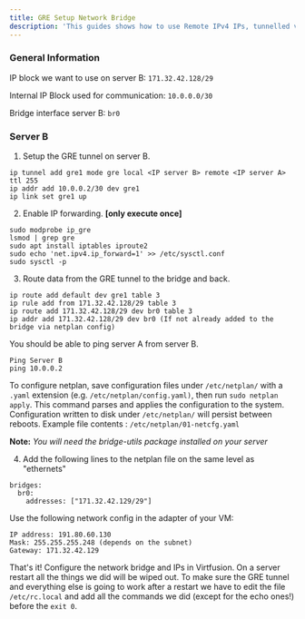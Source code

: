 ```yaml
---
title: GRE Setup Network Bridge
description: 'This guides shows how to use Remote IPv4 IPs, tunnelled via GRE to your hypervisor and use the IPs on your VMs.'
---
```


### General Information ###
IP block we want to use on server B: `171.32.42.128/29`

Internal IP Block used for communication: `10.0.0.0/30`

Bridge interface server B: `br0`

### Server B ###
1. Setup the GRE tunnel on server B.
```
ip tunnel add gre1 mode gre local <IP server B> remote <IP server A> ttl 255
ip addr add 10.0.0.2/30 dev gre1
ip link set gre1 up
```
2. Enable IP forwarding. **[only execute once]**
```
sudo modprobe ip_gre
lsmod | grep gre
sudo apt install iptables iproute2
sudo echo 'net.ipv4.ip_forward=1' >> /etc/sysctl.conf
sudo sysctl -p
```

3. Route data from the GRE tunnel to the bridge and back.
```
ip route add default dev gre1 table 3
ip rule add from 171.32.42.128/29 table 3
ip route add 171.32.42.128/29 dev br0 table 3
ip addr add 171.32.42.128/29 dev br0 (If not already added to the bridge via netplan config)
```
You should be able to ping server A from server B.
```
Ping Server B
ping 10.0.0.2
```


To configure netplan, save configuration files under ```/etc/netplan/``` with a ```.yaml``` extension (e.g. ```/etc/netplan/config.yaml)```,
then run ```sudo netplan apply```. This command parses and applies the configuration to the system. Configuration written to disk under ```/etc/netplan/``` will persist between reboots.
Example file contents : ```/etc/netplan/01-netcfg.yaml```

**Note:** _You will need the bridge-utils package installed on your server_

4. Add the following lines to the netplan file on the same level as "ethernets"
```
bridges:
  br0:
    addresses: ["171.32.42.129/29"]
```
Use the following network config in the adapter of your VM:
```
IP address: 191.80.60.130
Mask: 255.255.255.248 (depends on the subnet)
Gateway: 171.32.42.129
```

That's it! Configure the network bridge and IPs in Virtfusion. On a server restart all the things we did will be wiped out. To make sure the GRE tunnel and everything else is going to work after a restart we have to edit the file ```/etc/rc.local``` and add all the commands we did (except for the echo ones!) before the ```exit 0```.
